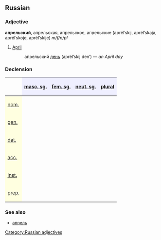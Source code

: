 ==Russian==
[[Category:Russian adjectives]]
===Adjective===
'''апрельский''', апрельская, апрельское, апрельские (aprél’skij, aprél’skaja, aprél’skoje, aprél’skije) ''m/f/n/pl''

#[[April]]
#: апрельский [[день]] (aprél’skij den’) — ''an April day''

===Declension===
{| border="1" cellpadding="4" cellspacing="0"
!
! style="background-color: #EFEFFF" align="center"|[[masculine|masc. sg.]]
! style="background-color: #EFEFFF" align="center"|[[feminine|fem. sg.]]
! style="background-color: #EFEFFF" align="center"|[[neuter|neut. sg.]]
! style="background-color: #EFEFFF" align="center"|[[plural]]
|-
! style="background-color: #FFFFE0" align="left"|[[nominative case|nom.]]
| align="center"|{{RUchar|апре́льский}}
| align="center"|{{RUchar|апре́льская}}
| align="center"|{{RUchar|апре́льское}}
| align="center"|{{RUchar|апре́льские}}
|-
! style="background-color: #FFFFE0" align="left"|[[genitive case|gen.]]
| align="center"|{{RUchar|апре́льского}}
| align="center"|{{RUchar|апре́льской}}
| align="center"|{{RUchar|апре́льского}}
| align="center"|{{RUchar|апре́льских}}
|-
! style="background-color: #FFFFE0" align="left"|[[dative case|dat.]]
| align="center"|{{RUchar|апре́льскому}}
| align="center"|{{RUchar|апре́льской}}
| align="center"|{{RUchar|апре́льскому}}
| align="center"|{{RUchar|апре́льским}}
|-
! style="background-color: #FFFFE0" align="left"|[[accusative case|acc.]]
| align="center"|{{RUchar|апре́льский,</br>апре́льского}}
| align="center"|{{RUchar|апре́льскую}}
| align="center"|{{RUchar|апре́льское}}
| align="center"|{{RUchar|апре́льские,</br>апре́льских}}
|-
! style="background-color: #FFFFE0" align="left"|[[instrumental case|inst.]]
| align="center"|{{RUchar|апре́льским}}
| align="center"|{{RUchar|апре́льской,</br>апре́льскою}}
| align="center"|{{RUchar|апре́льским}}
| align="center"|{{RUchar|апре́льскими}}
|-
! style="background-color: #FFFFE0" align="left"|[[prepositional case|prep.]]
| align="center"|{{RUchar|об апре́льском}}
| align="center"|{{RUchar|об апре́льской}}
| align="center"|{{RUchar|об апре́льском}}
| align="center"|{{RUchar|об апре́льских}}
|}

===See also===
*[[апрель]]